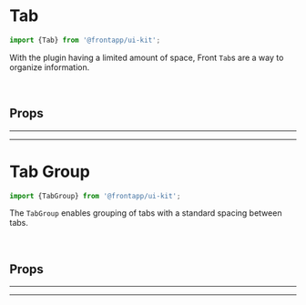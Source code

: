 
<Meta title="Components/Tab" of={Tab} />

# Tab

<Canvas>
  <Story id="components-tab--basic" />
</Canvas>

```typescript
import {Tab} from '@frontapp/ui-kit';
```

With the plugin having a limited amount of space, Front `Tab`s are a way
to organize information.

<br />

## Props

<ArgsTable of={Tab} />

<hr /><hr />

# Tab Group

<Canvas>
  <Story id="components-tab--basic-group" />
</Canvas>

```typescript
import {TabGroup} from '@frontapp/ui-kit';
```

The `TabGroup` enables grouping of tabs with a standard spacing between tabs.

<br />

## Props

<ArgsTable of={TabGroup} />

<hr /><hr />